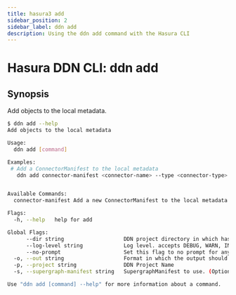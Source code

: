 ```yaml
---
title: hasura3 add
sidebar_position: 2
sidebar_label: ddn add
description: Using the ddn add command with the Hasura CLI
---
```


# Hasura DDN CLI: ddn add 

## Synopsis
Add objects to the local metadata.

```bash
$ ddn add --help
Add objects to the local metadata

Usage:
  ddn add [command]

Examples:
 # Add a ConnectorManifest to the local metadata
   ddn add connector-manifest <connector-name> --type <connector-type> --hub-connector <connector-hub-ref> --subgraph <subgraph-name>


Available Commands:
  connector-manifest Add a new ConnectorManifest to the local metadata

Flags:
  -h, --help   help for add

Global Flags:
      --dir string                   DDN project directory in which hasura.yaml is present (default ".")
      --log-level string             Log level. accepts DEBUG, WARN, INFO, ERROR, FATAL (default "INFO")
      --no-prompt                    Set this flag to no prompt for anything, the command fails if any input is missing
  -o, --out string                   Format in which the output should be printed, accepts table, json and yaml (default "table")
  -p, --project string               DDN Project Name
  -s, --supergraph-manifest string   SupergraphManifest to use. (Optional. DefaultSupergraphManifest used  if not provided)

Use "ddn add [command] --help" for more information about a command.
```

